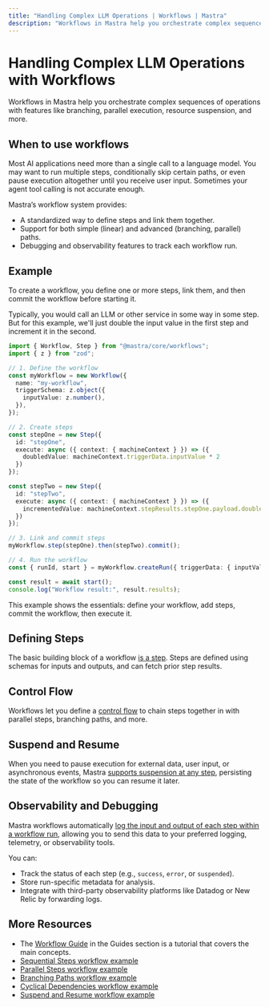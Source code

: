 ```yaml
---
title: "Handling Complex LLM Operations | Workflows | Mastra"
description: "Workflows in Mastra help you orchestrate complex sequences of operations with features like branching, parallel execution, resource suspension, and more."
---
```


# Handling Complex LLM Operations with Workflows

Workflows in Mastra help you orchestrate complex sequences of operations with features like branching, parallel execution, resource suspension, and more. 

## When to use workflows

Most AI applications need more than a single call to a language model. You may want to run multiple steps, conditionally skip certain paths, or even pause execution altogether until you receive user input. Sometimes your agent tool calling is not accurate enough.

Mastra’s workflow system provides:

- A standardized way to define steps and link them together.
- Support for both simple (linear) and advanced (branching, parallel) paths.
- Debugging and observability features to track each workflow run.

## Example

To create a workflow, you define one or more steps, link them, and then commit the workflow before starting it.

Typically, you would call an LLM or other service in some way in some step. But for this example, we'll just double the input value in the first step and increment it in the second.

```typescript copy showLineNumbers
import { Workflow, Step } from "@mastra/core/workflows";
import { z } from "zod";

// 1. Define the workflow
const myWorkflow = new Workflow({
  name: "my-workflow",
  triggerSchema: z.object({
    inputValue: z.number(),
  }),
});

// 2. Create steps
const stepOne = new Step({
  id: "stepOne",
  execute: async ({ context: { machineContext } }) => ({
    doubledValue: machineContext.triggerData.inputValue * 2
  })
});

const stepTwo = new Step({
  id: "stepTwo",
  execute: async ({ context: { machineContext } }) => ({
    incrementedValue: machineContext.stepResults.stepOne.payload.doubledValue + 1
  })
});

// 3. Link and commit steps
myWorkflow.step(stepOne).then(stepTwo).commit();

// 4. Run the workflow
const { runId, start } = myWorkflow.createRun({ triggerData: { inputValue: 3 } });

const result = await start();
console.log("Workflow result:", result.results);
```

This example shows the essentials: define your workflow, add steps, commit the workflow, then execute it. 

## Defining Steps

The basic building block of a workflow [is a step](./steps.mdx). Steps are defined using schemas for inputs and outputs, and can fetch prior step results.

## Control Flow

Workflows let you define a [control flow](./control-flow.mdx) to chain steps together in with parallel steps, branching paths, and more.

## Suspend and Resume

When you need to pause execution for external data, user input, or asynchronous events, Mastra [supports suspension at any step](./suspend-and-resume.mdx), persisting the state of the workflow so you can resume it later.

## Observability and Debugging

Mastra workflows automatically [log the input and output of each step within a workflow run](../reference/observability/otel-config.mdx), allowing you to send this data to your preferred logging, telemetry, or observability tools. 

You can:

- Track the status of each step (e.g., `success`, `error`, or `suspended`).
- Store run-specific metadata for analysis.
- Integrate with third-party observability platforms like Datadog or New Relic by forwarding logs.

## More Resources

- The [Workflow Guide](../guides/04-recruiter.mdx) in the Guides section is a tutorial that covers the main concepts.
- [Sequential Steps workflow example](../../examples/workflows/sequential-steps.mdx)
- [Parallel Steps workflow example](../../examples/workflows/parallel-steps.mdx)
- [Branching Paths workflow example](../../examples/workflows/branching-paths.mdx)
- [Cyclical Dependencies workflow example](../../examples/workflows/cyclical-dependencies.mdx)
- [Suspend and Resume workflow example](../../examples/workflows/suspend-and-resume.mdx)

